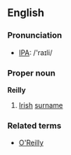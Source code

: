 == English ==
=== Pronunciation ===
*[[IPA]]: /'raɪli/
===Proper noun===
'''Reilly'''
# [[Irish]] [[surname]]
===Related terms===
*[[O'Reilly]]